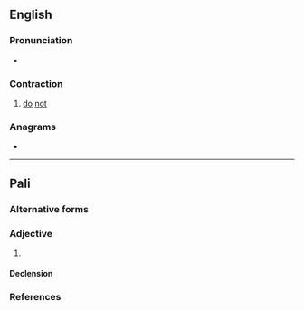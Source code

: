 {{also|Dinna}}
==English==

===Pronunciation===
* {{IPA|/ˈdɪnə/|lang=en}}

===Contraction===
{{en-cont}}

# {{lb|en|Scotland|Geordie|Durham}} [[do]] [[not]]

===Anagrams===
* {{anagrams|en|a=adinn|Danni|Diann|Nandi}}

----

==Pali==

===Alternative forms===
{{pi-alt}}

===Adjective===
# {{inflection of|dadāti||past|part|lang=pi|t=to give}}

====Declension====
{{pi-decl-noun|g=m}}
{{pi-decl-noun|dinnā|g=f}}
{{pi-decl-noun|g=n}}

===References===
{{R:pi:PTS}}